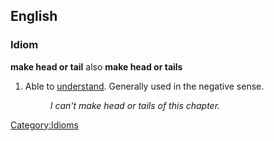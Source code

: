 ==English==
===Idiom===
'''make head or tail''' also '''make head or tails'''
#Able to [[understand]]. Generally used in the negative sense.
#:''I can't make head or tails of this chapter.''
[[Category:Idioms]]